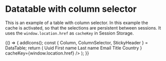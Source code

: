 
<Meta title="Library/DataTable" component={DataTable} />

# Datatable with column selector

This is an example of a table with column selector. In this example the cache is activated, so that the selections are persistent between sessions.
It uses the `window.location.href` as `cacheKey` in Session Storage.

<Canvas>
    <Story name="Columnselector example">
        {() => {
            addIcons();
            const { Column, ColumnSelector, StickyHeader } = DataTable;
            return (
                <DataTable data={getUsers(10)}>
                    <Column id="id">Uuid</Column>
                    <Column id="firstname">First name</Column>
                    <Column id="lastname">Last name</Column>
                    <Column id="email">Email</Column>
                    <Column id="title" optional>
                        Title
                    </Column>
                    <Column id="country" optional>
                        Country
                    </Column>
                    <ColumnSelector
                        title="Column settings"
                        icon={<Icon name="settings" title="Manage columns" size={24} />}
                        cacheKey={window.location.href}
                    />
                </DataTable>
            );
        }}
    </Story>
</Canvas>
